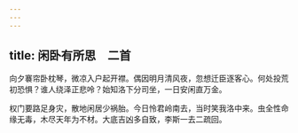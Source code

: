 ```yaml
---
---
---
```

title: 闲卧有所思　二首
---



向夕褰帘卧枕琴，微凉入户起开襟。偶因明月清风夜，忽想迁臣逐客心。何处投荒初恐惧？谁人绕泽正悲呤？始知洛下分司坐，一日安闲直万金。

权门要路足身灾，散地闲居少祸胎。今日怜君岭南去，当时笑我洛中来。虫全性命缘无毒，木尽天年为不材。大底吉凶多自致，李斯一去二疏回。